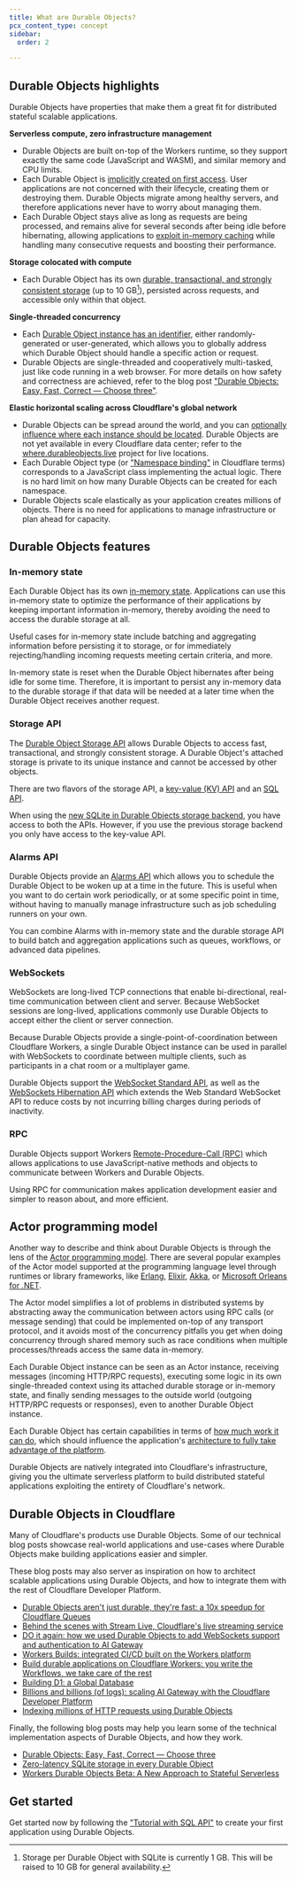 ```yaml
---
title: What are Durable Objects?
pcx_content_type: concept
sidebar:
  order: 2

---
```



<Render file="what-are-durable-objects"/>

## Durable Objects highlights

Durable Objects have properties that make them a great fit for distributed stateful scalable applications.

**Serverless compute, zero infrastructure management**

- Durable Objects are built on-top of the Workers runtime, so they support exactly the same code (JavaScript and WASM), and similar memory and CPU limits.
- Each Durable Object is [implicitly created on first access](/durable-objects/api/namespace/#get). User applications are not concerned with their lifecycle, creating them or destroying them. Durable Objects migrate among healthy servers, and therefore applications never have to worry about managing them.
- Each Durable Object stays alive as long as requests are being processed, and remains alive for several seconds after being idle before hibernating, allowing applications to [exploit in-memory caching](/durable-objects/reference/in-memory-state/) while handling many consecutive requests and boosting their performance.

**Storage colocated with compute**

- Each Durable Object has its own [durable, transactional, and strongly consistent storage](/durable-objects/api/storage-api/) (up to 10 GB[^1]), persisted across requests, and accessible only within that object.

**Single-threaded concurrency**

- Each [Durable Object instance has an identifier](/durable-objects/api/id/), either randomly-generated or user-generated, which allows you to globally address which Durable Object should handle a specific action or request.
- Durable Objects are single-threaded and cooperatively multi-tasked, just like code running in a web browser. For more details on how safety and correctness are achieved, refer to the blog post ["Durable Objects: Easy, Fast, Correct — Choose three"](https://blog.cloudflare.com/durable-objects-easy-fast-correct-choose-three/).

**Elastic horizontal scaling across Cloudflare's global network**

- Durable Objects can be spread around the world, and you can [optionally influence where each instance should be located](/durable-objects/reference/data-location/#provide-a-location-hint). Durable Objects are not yet available in every Cloudflare data center; refer to the [where.durableobjects.live](https://where.durableobjects.live/) project for live locations.
- Each Durable Object type (or ["Namespace binding"](/durable-objects/api/namespace/) in Cloudflare terms) corresponds to a JavaScript class implementing the actual logic. There is no hard limit on how many Durable Objects can be created for each namespace.
- Durable Objects scale elastically as your application creates millions of objects. There is no need for applications to manage infrastructure or plan ahead for capacity.

## Durable Objects features

### In-memory state

Each Durable Object has its own [in-memory state](/durable-objects/reference/in-memory-state/). Applications can use this in-memory state to optimize the performance of their applications by keeping important information in-memory, thereby avoiding the need to access the durable storage at all.

Useful cases for in-memory state include batching and aggregating information before persisting it to storage, or for immediately rejecting/handling incoming requests meeting certain criteria, and more.

In-memory state is reset when the Durable Object hibernates after being idle for some time. Therefore, it is important to persist any in-memory data to the durable storage if that data will be needed at a later time when the Durable Object receives another request.

### Storage API

The [Durable Object Storage API](/durable-objects/api/storage-api/) allows Durable Objects to access fast, transactional, and strongly consistent storage. A Durable Object's attached storage is private to its unique instance and cannot be accessed by other objects.

There are two flavors of the storage API, a [key-value (KV) API](/durable-objects/api/storage-api/#methods) and an [SQL API](/durable-objects/api/sql-storage/).

When using the [new SQLite in Durable Objects storage backend](/durable-objects/reference/durable-objects-migrations/#enable-sqlite-storage-backend-on-new-durable-object-class-migration), you have access to both the APIs. However, if you use the previous storage backend you only have access to the key-value API.

### Alarms API

Durable Objects provide an [Alarms API](/durable-objects/api/alarms/) which allows you to schedule the Durable Object to be woken up at a time in the future. This is useful when you want to do certain work periodically, or at some specific point in time, without having to manually manage infrastructure such as job scheduling runners on your own.

You can combine Alarms with in-memory state and the durable storage API to build batch and aggregation applications such as queues, workflows, or advanced data pipelines.

### WebSockets

WebSockets are long-lived TCP connections that enable bi-directional, real-time communication between client and server. Because WebSocket sessions are long-lived, applications commonly use Durable Objects to accept either the client or server connection.

Because Durable Objects provide a single-point-of-coordination between Cloudflare Workers, a single Durable Object instance can be used in parallel with WebSockets to coordinate between multiple clients, such as participants in a chat room or a multiplayer game.

Durable Objects support the [WebSocket Standard API](/durable-objects/best-practices/websockets/#websocket-standard-api), as well as the [WebSockets Hibernation API](/durable-objects/best-practices/websockets/#websocket-hibernation-api) which extends the Web Standard WebSocket API to reduce costs by not incurring billing charges during periods of inactivity.

### RPC

Durable Objects support Workers [Remote-Procedure-Call (RPC)](/workers/runtime-apis/rpc/) which allows applications to use JavaScript-native methods and objects to communicate between Workers and Durable Objects.

Using RPC for communication makes application development easier and simpler to reason about, and more efficient.

## Actor programming model

Another way to describe and think about Durable Objects is through the lens of the [Actor programming model](https://en.wikipedia.org/wiki/Actor_model). There are several popular examples of the Actor model supported at the programming language level through runtimes or library frameworks, like [Erlang](https://www.erlang.org/), [Elixir](https://elixir-lang.org/), [Akka](https://akka.io/), or [Microsoft Orleans for .NET](https://learn.microsoft.com/en-us/dotnet/orleans/overview).

The Actor model simplifies a lot of problems in distributed systems by abstracting away the communication between actors using RPC calls (or message sending) that could be implemented on-top of any transport protocol, and it avoids most of the concurrency pitfalls you get when doing concurrency through shared memory such as race conditions when multiple processes/threads access the same data in-memory.

Each Durable Object instance can be seen as an Actor instance, receiving messages (incoming HTTP/RPC requests), executing some logic in its own single-threaded context using its attached durable storage or in-memory state, and finally sending messages to the outside world (outgoing HTTP/RPC requests or responses), even to another Durable Object instance.

Each Durable Object has certain capabilities in terms of [how much work it can do](/durable-objects/platform/limits/#how-much-work-can-a-single-durable-object-do), which should influence the application's [architecture to fully take advantage of the platform](/reference-architecture/diagrams/storage/durable-object-control-data-plane-pattern/).

Durable Objects are natively integrated into Cloudflare's infrastructure, giving you the ultimate serverless platform to build distributed stateful applications exploiting the entirety of Cloudflare's network.

## Durable Objects in Cloudflare

Many of Cloudflare's products use Durable Objects. Some of our technical blog posts showcase real-world applications and use-cases where Durable Objects make building applications easier and simpler.

These blog posts may also server as inspiration on how to architect scalable applications using Durable Objects, and how to integrate them with the rest of Cloudflare Developer Platform.

- [Durable Objects aren't just durable, they're fast: a 10x speedup for Cloudflare Queues](https://blog.cloudflare.com/how-we-built-cloudflare-queues/)
- [Behind the scenes with Stream Live, Cloudflare's live streaming service](https://blog.cloudflare.com/behind-the-scenes-with-stream-live-cloudflares-live-streaming-service/)
- [DO it again: how we used Durable Objects to add WebSockets support and authentication to AI Gateway](https://blog.cloudflare.com/do-it-again/)
- [Workers Builds: integrated CI/CD built on the Workers platform](https://blog.cloudflare.com/workers-builds-integrated-ci-cd-built-on-the-workers-platform/)
- [Build durable applications on Cloudflare Workers: you write the Workflows, we take care of the rest](https://blog.cloudflare.com/building-workflows-durable-execution-on-workers/)
- [Building D1: a Global Database](https://blog.cloudflare.com/building-d1-a-global-database/)
- [Billions and billions (of logs): scaling AI Gateway with the Cloudflare Developer Platform](https://blog.cloudflare.com/billions-and-billions-of-logs-scaling-ai-gateway-with-the-cloudflare/)
- [Indexing millions of HTTP requests using Durable Objects](https://blog.cloudflare.com/r2-rayid-retrieval/)

Finally, the following blog posts may help you learn some of the technical implementation aspects of Durable Objects, and how they work.

- [Durable Objects: Easy, Fast, Correct — Choose three](https://blog.cloudflare.com/durable-objects-easy-fast-correct-choose-three/)
- [Zero-latency SQLite storage in every Durable Object](https://blog.cloudflare.com/sqlite-in-durable-objects/)
- [Workers Durable Objects Beta: A New Approach to Stateful Serverless](https://blog.cloudflare.com/introducing-workers-durable-objects/)

## Get started

Get started now by following the ["Tutorial with SQL API"](/durable-objects/get-started/tutorial-with-sql-api/) to create your first application using Durable Objects.

[^1]: Storage per Durable Object with SQLite is currently 1 GB. This will be raised to 10 GB for general availability.